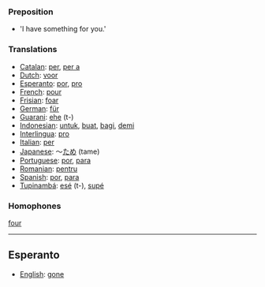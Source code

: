 ===Preposition===

* 'I have something for you.'


===Translations===
*[[Catalan]]: [[per]], [[per a]]
*[[Dutch]]: [[voor]]
*[[Esperanto]]: [[por]], [[pro]]
*[[French]]: [[pour]]
*[[Frisian]]: [[foar]]
*[[German]]: [[für]]
*[[Guarani]]: [[ehe]] (t-)
*[[Indonesian]]: [[untuk]], [[buat]], [[bagi]], [[demi]]
*[[Interlingua]]: [[pro]]
*[[Italian]]: [[per]]
*[[Japanese]]: ～[[ため]] (tame)
*[[Portuguese]]: [[por]], [[para]]
*[[Romanian]]: [[pentru]]
*[[Spanish]]: [[por]], [[para]]
*[[Tupinambá]]: [[esé]] (t-), [[supé]]

===Homophones===
[[four]]

----

==Esperanto==
*[[English]]: [[gone]]